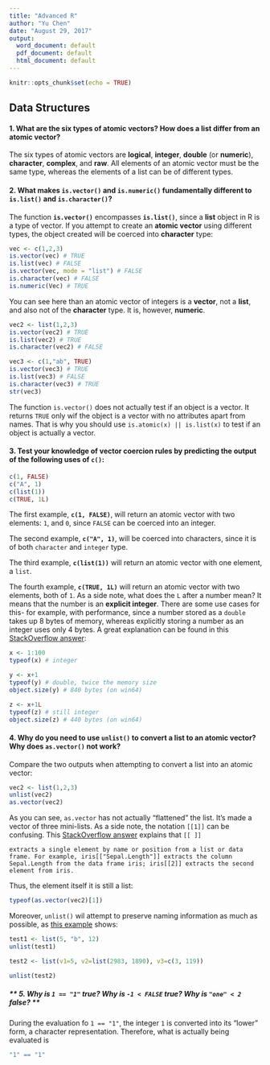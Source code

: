 ```yaml
---
title: "Advanced R"
author: "Yu Chen"
date: "August 29, 2017"
output:
  word_document: default
  pdf_document: default
  html_document: default
---
```


```r
knitr::opts_chunk$set(echo = TRUE)
```

## Data Structures

#### **1. What are the six types of atomic vectors? How does a list differ from an atomic vector?**

The six types of atomic vectors are **logical**, **integer**, **double** (or **numeric**), **character**, **complex**, and **raw**. All elements of an atomic vector must be the same type, whereas the elements of a list can be of different types.

#### **2. What makes `is.vector()` and `is.numeric()` fundamentally different to `is.list()` and `is.character()`?**

The function **`is.vector()`** encompasses **`is.list()`**, since a **list** object in R is a type of vector. If you attempt to create an **atomic vector** using different types, the object created will be coerced into **character** type:

```r
vec <- c(1,2,3)
is.vector(vec) # TRUE
is.list(vec) # FALSE
is.vector(vec, mode = "list") # FALSE
is.character(vec) # FALSE
is.numeric(Vec) # TRUE
```

You can see here than an atomic vector of integers is a **vector**, not a **list**, and also not of the **character** type. It is, however, **numeric**.

```r

vec2 <- list(1,2,3)
is.vector(vec2) # TRUE
is.list(vec2) # TRUE
is.character(vec2) # FALSE

vec3 <- c(1,"ab", TRUE)
is.vector(vec3) # TRUE
is.list(vec3) # FALSE
is.character(vec3) # TRUE
str(vec3)
```

The function `is.vector()` does not actually test if an object is a vector. It returns `TRUE` only wif the object is a vector with no attributes apart from names. That is why you should use `is.atomic(x) || is.list(x)` to test if an object is actually a vector.

#### **3. Test your knowledge of vector coercion rules by predicting the output of the following uses of `c()`:**

```r
c(1, FALSE)
c("A", 1)
c(list(1))
c(TRUE, 1L)

```

The first example, **`c(1, FALSE)`**, will return an atomic vector with two elements: `1`, and `0`, since `FALSE` can be coerced into an integer.

The second example, **`c("A", 1)`**, will be coerced into characters, since it is of both `character` and `integer` type.

The third example, **`c(list(1))`** will return an atomic vector with one element, a `list`.

The fourth example, **`c(TRUE, 1L)`** will return an atomic vector with two elements, both of `1`. As a side note, what does the `L` after a number mean? It means that the number is an **explicit integer**. There are some use cases for this- for example, with performance, since a number stored as a `double` takes up 8 bytes of memory, whereas explicitly storing a number as an integer uses only 4 bytes. A great explanation can be found in this [StackOverflow answer](https://stackoverflow.com/questions/7014387/whats-the-difference-between-1l-and-1?noredirect=1&lq=1):

```r
x <- 1:100
typeof(x) # integer

y <- x+1
typeof(y) # double, twice the memory size
object.size(y) # 840 bytes (on win64) 

z <- x+1L
typeof(z) # still integer
object.size(z) # 440 bytes (on win64) 
```

#### **4. Why do you need to use `unlist()` to convert a list to an atomic vector? Why does `as.vector()` not work?**

Compare the two outputs when attempting to convert a list into an atomic vector:

```r
vec2 <- list(1,2,3)
unlist(vec2)
as.vector(vec2)

```

As you can see, `as.vector` has not actually "flattened" the list. It's made a vector of three mini-lists. As a side note, the notation `[[1]]` can be confusing. This [StackOverflow answer](https://stackoverflow.com/questions/11415801/r-language-bracket-notation) explains that `[[ ]]`

```
extracts a single element by name or position from a list or data frame. For example, iris[["Sepal.Length"]] extracts the column Sepal.Length from the data frame iris; iris[[2]] extracts the second element from iris.
```
Thus, the element itself it is still a list:
```r
typeof(as.vector(vec2)[1])
```

Moreover, `unlist()` wil attempt to preserve naming information as much as possible, as [this example](http://rfunction.com/archives/2238) shows:

```r
test1 <- list(5, "b", 12)
unlist(test1)

test2 <- list(v1=5, v2=list(2983, 1890), v3=c(3, 119))

unlist(test2)
```

##### ** 5. Why is `1 == "1"` true? Why is `-1 < FALSE` true? Why is `"one" < 2` false? **

During the evaluation fo `1 == "1"`,  the integer `1` is converted into its "lower" form, a character representation. Therefore, what is actually being evaluated is

``` r
"1" == "1"
```

